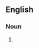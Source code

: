 {{also|spear chuckers|spear-chuckers}}

==English==

===Noun===
{{head|en|noun form}}

# {{plural of|en|spearchucker}}